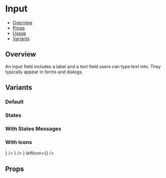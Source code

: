 

<Meta title="Components/InputNumber" component={InputNumber} />

<!--- Component template -->


<!--- Component documentation -->

# Input

- [Overview](#overview)
- [Props](#props)
- [Usage](#usage)
- [Variants](#variants)

## Overview

An input field includes a label and a text field users can type text into. They typically appear in forms and dialogs.

<Canvas>
  <InputNumberExample />
</Canvas>

## Variants

### Default

<Canvas>
  <Story name="Default">
    <InputNumber placeholder="23.99" />
  </Story>
</Canvas>

### States

<Canvas>
  <Story name="States">
    <InputNumber label="Normal" placeholder="23.99" />
    <InputNumber label="Disabled" placeholder="23.99" isDisabled />
    <InputNumber label="Error" placeholder="23.99" status="error" />
    <InputNumber label="Success" placeholder="23.99" status="success" />
  </Story>
</Canvas>

### With States Messages

<Canvas>
  <Story name="States with messages">
    <InputNumber
      label="Normal"
      placeholder="23.99"
      description="This input is normal"
    />
    <InputNumber
      label="Disabled"
      placeholder="23.99"
      isDisabled
      description="This input is disabled"
    />
    <InputNumber
      label="Error"
      placeholder="23.99"
      status="error"
      errorMessage="This input is in error"
    />
    <InputNumber
      label="Success"
      placeholder="23.99"
      status="success"
      successMessage="This input is in success"
    />
  </Story>
</Canvas>

### With Icons

<Canvas>
  <Story name="With Icons">
    <InputNumber placeholder="23.99" suffix={<CopyIcon />} />
    <InputNumber placeholder="23.99" leftIcon={<UserIcon />} />
    <InputNumber
      placeholder="23.99"
      suffix={<CopyIcon />}
      leftIcon={<UserIcon />}
    />
  </Story>
</Canvas>

## Props

<ArgsTable of={InputNumber} />

